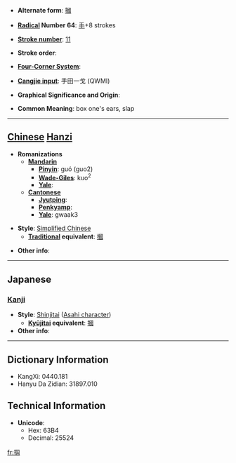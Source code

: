 * '''Alternate form''': [[摑]]

* '''[[Wiktionary:Chinese radical index| Radical]] Number 64''': [[Wiktionary:Chinese radical index 手|手]]+8 strokes

* '''[[Wiktionary:Chinese total strokes index|Stroke number]]''': [[Wiktionary:Chinese total strokes index 11|11]]

* '''Stroke order''': 

* '''[[Wiktionary:Chinese four corner index|Four-Corner System]]''': 

* '''[[Wiktionary:Chinese Cangjie index|Cangjie input]]''': 手田一戈 (QWMI)

* '''Graphical Significance and Origin''': 

* '''Common Meaning''': box one's ears, slap

----

== [[Chinese]] [[Hanzi]] ==

* '''Romanizations'''
** '''[[Mandarin]]'''
*** '''[[Pinyin]]''': guó (guo2)
*** '''[[Wade-Giles]]''': kuo<sup>2</sup>
*** '''[[Yale]]''': 
** '''[[Cantonese]]'''
*** '''[[Jyutping]]''':
*** '''[[Penkyamp]]''': 
*** '''[[Yale]]''': gwaak3

* '''Style''': [[Simplified Chinese]] 
** '''[[Traditional Chinese|Traditional]] equivalent''': [[摑]]

* '''Other info''': 

----

==Japanese==
===[[Kanji]]===
{{kanji|on readings=[[かく]] (kaku)|kun readings=[[つかむ]] (tsukamu), [[つかみ]] (tsukami)}}
* '''Style''': [[Shinjitai]] ([[Wikipedia:Asahi characters|Asahi character]])
** '''[[Kyūjitai]] equivalent''': [[摑]]
* '''Other info''':  

----

== Dictionary Information ==

* KangXi: 0440.181
* Hanyu Da Zidian: 31897.010

== Technical Information ==

* '''Unicode''':
** Hex: 63B4
** Decimal: 25524

[[fr:掴]]